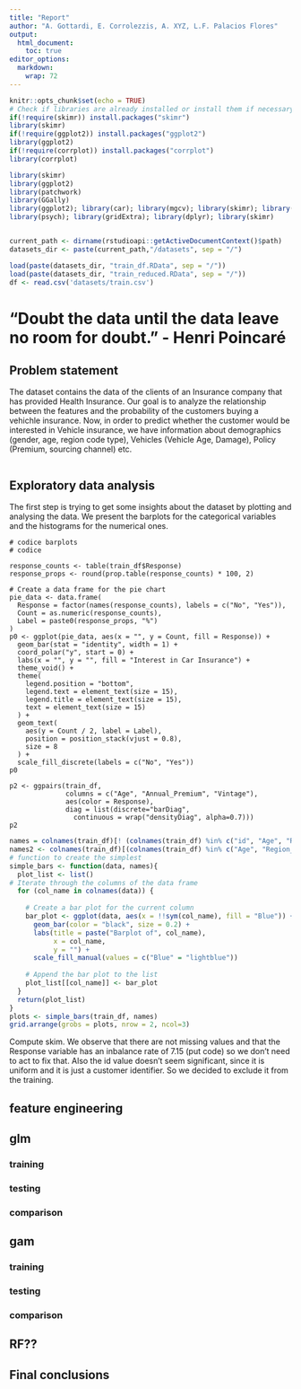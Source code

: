 ```yaml
---
title: "Report"
author: "A. Gottardi, E. Corrolezzis, A. XYZ, L.F. Palacios Flores"
output: 
  html_document:
    toc: true
editor_options: 
  markdown: 
    wrap: 72
---
```


```r
knitr::opts_chunk$set(echo = TRUE)
# Check if libraries are already installed or install them if necessary
if(!require(skimr)) install.packages("skimr")
library(skimr)
if(!require(ggplot2)) install.packages("ggplot2")
library(ggplot2)
if(!require(corrplot)) install.packages("corrplot")
library(corrplot)

library(skimr)
library(ggplot2)
library(patchwork)
library(GGally)
library(ggplot2); library(car); library(mgcv); library(skimr); library(viridis)
library(psych); library(gridExtra); library(dplyr); library(skimr)


current_path <- dirname(rstudioapi::getActiveDocumentContext()$path)
datasets_dir <- paste(current_path,"/datasets", sep = "/")

load(paste(datasets_dir, "train_df.RData", sep = "/"))
load(paste(datasets_dir, "train_reduced.RData", sep = "/"))
df <- read.csv('datasets/train.csv')
```

# "Doubt the data until the data leave no room for doubt." - Henri Poincaré

## Problem statement
The dataset contains the data of the clients of an Insurance company that has provided Health Insurance. 
Our goal is to analyze the relationship between the features and the probability of the customers buying a vehichle insurance.
Now, in order to predict whether the customer would be interested in Vehicle insurance, we have information about demographics (gender, age, region code type), Vehicles (Vehicle Age, Damage), Policy (Premium, sourcing channel) etc.

```

```

## Exploratory data analysis
The first step is trying to get some insights about the dataset by plotting and analysing the data. We present the barplots for the categorical variables and the histograms for the numerical ones.
```
# codice barplots 
# codice 

response_counts <- table(train_df$Response)
response_props <- round(prop.table(response_counts) * 100, 2)

# Create a data frame for the pie chart
pie_data <- data.frame(
  Response = factor(names(response_counts), labels = c("No", "Yes")),
  Count = as.numeric(response_counts),
  Label = paste0(response_props, "%")
)
p0 <- ggplot(pie_data, aes(x = "", y = Count, fill = Response)) +
  geom_bar(stat = "identity", width = 1) +
  coord_polar("y", start = 0) +
  labs(x = "", y = "", fill = "Interest in Car Insurance") +
  theme_void() +
  theme(
    legend.position = "bottom",
    legend.text = element_text(size = 15),
    legend.title = element_text(size = 15), 
    text = element_text(size = 15)
  ) +
  geom_text(
    aes(y = Count / 2, label = Label),
    position = position_stack(vjust = 0.8),
    size = 8
  ) +
  scale_fill_discrete(labels = c("No", "Yes"))
p0

p2 <- ggpairs(train_df, 
              columns = c("Age", "Annual_Premium", "Vintage"),
              aes(color = Response),
              diag = list(discrete="barDiag", 
                continuous = wrap("densityDiag", alpha=0.7)))
p2
```


```r
names = colnames(train_df)[! (colnames(train_df) %in% c("id", "Age", "Region_Code", "Annual_Premium", "Policy_Sales_Channel", "Vintage")) ]
names2 <- colnames(train_df)[(colnames(train_df) %in% c("Age", "Region_Code", "Policy_Sales_Channel", "Vintage")) ]
# function to create the simplest 
simple_bars <- function(data, names){
  plot_list <- list()
# Iterate through the columns of the data frame
  for (col_name in colnames(data)) {
    
    # Create a bar plot for the current column
    bar_plot <- ggplot(data, aes(x = !!sym(col_name), fill = "Blue")) +
      geom_bar(color = "black", size = 0.2) +
      labs(title = paste("Barplot of", col_name),
           x = col_name,
           y = "") +
      scale_fill_manual(values = c("Blue" = "lightblue"))
    
    # Append the bar plot to the list
    plot_list[[col_name]] <- bar_plot
  }
  return(plot_list)
}
plots <- simple_bars(train_df, names)
grid.arrange(grobs = plots, nrow = 2, ncol=3)

```

Compute skim. We observe that there are not missing values and that the Response variable has an inbalance rate of 7.15 (put code) so we don't need to act to fix that.
Also the id value doesn't seem significant, since it is uniform and it is just a customer identifier. So we decided to exclude it from the training. 




## feature engineering



## glm
### training
### testing
### comparison


## gam
### training
### testing
### comparison


## RF??

## Final conclusions


